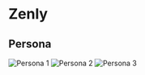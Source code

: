# Zenly
## Persona
![Persona 1](assets/zenly/Persona 1.jpg)
![Persona 2](assets/zenly/persona1.jpg)
![Persona 3](assets/zenly/persona2.jpg)
